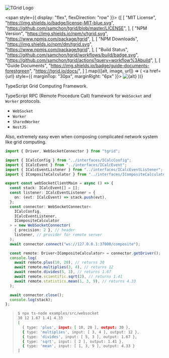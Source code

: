 ![TGrid Logo](/logo.png)

<span style={{ display: "flex", flexDirection: "row" }}>
{[
  [
    "MIT License",
    "https://img.shields.io/badge/license-MIT-blue.svg",
    "https://github.com/samchon/tgrid/blob/master/LICENSE",
  ],
  [
    "NPM Version",
    "https://img.shields.io/npm/v/tgrid.svg",
    "https://www.npmjs.com/package/tgrid",
  ],
  [
    "NPM Downloads",
    "https://img.shields.io/npm/dm/tgrid.svg",
    "https://www.npmjs.com/package/tgrid",
  ],
  [
    "Build Status",
    "https://github.com/samchon/tgrid/workflows/build/badge.svg",
    "https://github.com/samchon/tgrid/actions?query=workflow%3Abuild",
  ],
  [
    "Guide Documents",
    "https://img.shields.io/badge/guide-documents-forestgreen",
    "https://tgrid.io/docs/",
  ]
].map(([alt, image, url]) => (
  <a href={url} style={{ marginTop: "30px", marginRight: "6px" }}>
    <img src={image} alt={alt} />
  </a>
))}
</span>

TypeScript Grid Computing Framework.

TypeScript RPC (Remote Procedure Call) framework for `WebSocket` and `Worker` protocols.

  - `WebSocket`
  - `Worker`
  - `SharedWorker`
  - `NestJS`

Also, extremely easy even when composing complicated network system like grid computing.

```typescript filename="examples/websocket/client.ts" showLineNumbers
import { Driver, WebSocketConnector } from "tgrid";

import { ICalcConfig } from "../interfaces/ICalcConfig";
import { ICalcEvent } from "../interfaces/ICalcEvent";
import { ICalcEventListener } from "../interfaces/ICalcEventListener";
import { ICompositeCalculator } from "../interfaces/ICompositeCalculator";

export const webSocketClientMain = async () => {
  const stack: ICalcEvent[] = [];
  const listener: ICalcEventListener = {
    on: (evt: ICalcEvent) => stack.push(evt),
  };
  const connector: WebSocketConnector<
    ICalcConfig,
    ICalcEventListener,
    ICompositeCalculator
  > = new WebSocketConnector(
    { precision: 2 }, // header
    listener, // provider for remote server
  );
  await connector.connect("ws://127.0.0.1:37000/composite");

  const remote: Driver<ICompositeCalculator> = connector.getDriver();
  console.log(
    await remote.plus(10, 20), // returns 30
    await remote.multiplies(3, 4), // returns 12
    await remote.divides(5, 3), // returns 1.67
    await remote.scientific.sqrt(2), // returns 1.41
    await remote.statistics.mean(1, 3, 9), // returns 4.33
  );

  await connector.close();
  console.log(stack);
};
```

> ```bash filename="console"
> $ npx ts-node examples/src/websocket
> 30 12 1.67 1.41 4.33
> [
>   { type: 'plus', input: [ 10, 20 ], output: 30 },
>   { type: 'multiplies', input: [ 3, 4 ], output: 12 },
>   { type: 'divides', input: [ 5, 3 ], output: 1.67 },
>   { type: 'sqrt', input: [ 2 ], output: 1.41 },
>   { type: 'mean', input: [ 1, 3, 9 ], output: 4.33 }
> ]
> ```

